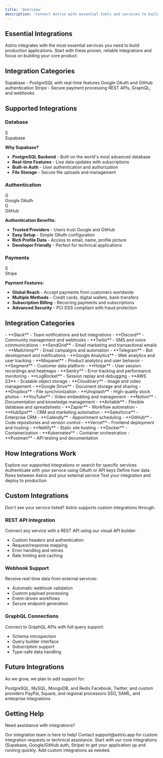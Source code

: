 ```yaml
---
title: 'Overview'
description: 'Connect Astrio with essential tools and services to build powerful applications'
---
```


## Essential Integrations

Astrio integrates with the most essential services you need to build production applications. Start with these proven, reliable integrations and focus on building your core product.

## Integration Categories

<CardGroup cols={2}>
  <Card
    title="Database"
    icon="database"
    href="/integrations/databases"
  >
    Supabase - PostgreSQL with real-time features
  </Card>
  <Card
    title="Authentication"
    icon="shield-check"
    href="/integrations/authentication"
  >
    Google OAuth and GitHub authentication
  </Card>
  <Card
    title="Payments"
    icon="credit-card"
    href="/integrations/payments"
  >
    Stripe - Secure payment processing
  </Card>
  <Card
    title="Third-Party APIs"
    icon="plug"
    href="/integrations/third-parties"
  >
    REST APIs, GraphQL, and webhooks
  </Card>
</CardGroup>

## Supported Integrations

### Database

<div className="grid grid-cols-1 md:grid-cols-2 lg:grid-cols-3 gap-4 my-6">
  <div className="flex items-center space-x-3 p-3 border rounded-lg">
    <div className="w-8 h-8 bg-green-100 rounded flex items-center justify-center">
      <span className="text-green-600 font-bold">S</span>
    </div>
    <span className="font-medium">Supabase</span>
  </div>
</div>

**Why Supabase?**
- **PostgreSQL Backend** - Built on the world's most advanced database
- **Real-time Features** - Live data updates with subscriptions
- **Built-in Auth** - User authentication and authorization
- **File Storage** - Secure file uploads and management

### Authentication

<div className="grid grid-cols-1 md:grid-cols-2 lg:grid-cols-3 gap-4 my-6">
  <div className="flex items-center space-x-3 p-3 border rounded-lg">
    <div className="w-8 h-8 bg-blue-100 rounded flex items-center justify-center">
      <span className="text-blue-600 font-bold">G</span>
    </div>
    <span className="font-medium">Google OAuth</span>
  </div>
  <div className="flex items-center space-x-3 p-3 border rounded-lg">
    <div className="w-8 h-8 bg-gray-900 rounded flex items-center justify-center">
      <span className="text-white font-bold">G</span>
    </div>
    <span className="font-medium">GitHub</span>
  </div>
</div>

**Authentication Benefits:**
- **Trusted Providers** - Users trust Google and GitHub
- **Easy Setup** - Simple OAuth configuration
- **Rich Profile Data** - Access to email, name, profile picture
- **Developer Friendly** - Perfect for technical applications

### Payments

<div className="grid grid-cols-1 md:grid-cols-2 lg:grid-cols-3 gap-4 my-6">
  <div className="flex items-center space-x-3 p-3 border rounded-lg">
    <div className="w-8 h-8 bg-purple-100 rounded flex items-center justify-center">
      <span className="text-purple-600 font-bold">S</span>
    </div>
    <span className="font-medium">Stripe</span>
  </div>
</div>

**Payment Features:**
- **Global Reach** - Accept payments from customers worldwide
- **Multiple Methods** - Credit cards, digital wallets, bank transfers
- **Subscription Billing** - Recurring payments and subscriptions
- **Advanced Security** - PCI DSS compliant with fraud protection

## Integration Categories

<AccordionGroup>
  <Accordion title="Communication & Messaging">
    - **Slack** - Team notifications and bot integrations
    - **Discord** - Community management and webhooks
    - **Twilio** - SMS and voice communications
    - **SendGrid** - Email marketing and transactional emails
    - **Mailchimp** - Email campaigns and automation
    - **Telegram** - Bot development and notifications
  </Accordion>

  <Accordion title="Analytics & Monitoring">
    - **Google Analytics** - Web analytics and user tracking
    - **Mixpanel** - Product analytics and user behavior
    - **Segment** - Customer data platform
    - **Hotjar** - User session recordings and heatmaps
    - **Sentry** - Error tracking and performance monitoring
    - **LogRocket** - Session replay and debugging
  </Accordion>

  <Accordion title="File Storage & Media">
    - **AWS S3** - Scalable object storage
    - **Cloudinary** - Image and video management
    - **Google Drive** - Document storage and sharing
    - **Dropbox** - File synchronization
    - **Unsplash** - High-quality stock photos
    - **YouTube** - Video embedding and management
  </Accordion>

  <Accordion title="Business Tools">
    - **Notion** - Documentation and knowledge management
    - **Airtable** - Flexible database and spreadsheets
    - **Zapier** - Workflow automation
    - **HubSpot** - CRM and marketing automation
    - **Salesforce** - Enterprise CRM
    - **Calendly** - Appointment scheduling
  </Accordion>

  <Accordion title="Development Tools">
    - **GitHub** - Code repositories and version control
    - **Vercel** - Frontend deployment and hosting
    - **Netlify** - Static site hosting
    - **Docker** - Containerization
    - **Kubernetes** - Container orchestration
    - **Postman** - API testing and documentation
  </Accordion>
</AccordionGroup>

## How Integrations Work

<Steps>
  <Step title="Browse Integrations">
    Explore our supported integrations or search for specific services
  </Step>
  <Step title="Configure Connection">
    Authenticate with your service using OAuth or API keys
  </Step>
  <Step title="Map Data">
    Define how data flows between Astrio and your external service
  </Step>
  <Step title="Test & Deploy">
    Test your integration and deploy to production
  </Step>
</Steps>

## Custom Integrations

Don't see your service listed? Astrio supports custom integrations through:

### REST API Integration
Connect any service with a REST API using our visual API builder:
- Custom headers and authentication
- Request/response mapping
- Error handling and retries
- Rate limiting and caching

### Webhook Support
Receive real-time data from external services:
- Automatic webhook validation
- Custom payload processing
- Event-driven workflows
- Secure endpoint generation

### GraphQL Connections
Connect to GraphQL APIs with full query support:
- Schema introspection
- Query builder interface
- Subscription support
- Type-safe data handling

## Future Integrations

As we grow, we plan to add support for:

<CardGroup cols={2}>
  <Card
    title="More Databases"
    icon="database"
  >
    PostgreSQL, MySQL, MongoDB, and Redis
  </Card>
  <Card
    title="Additional Auth"
    icon="shield"
  >
    Facebook, Twitter, and custom providers
  </Card>
  <Card
    title="Payment Methods"
    icon="credit-card"
  >
    PayPal, Square, and regional processors
  </Card>
  <Card
    title="Enterprise Tools"
    icon="building"
  >
    SSO, SAML, and enterprise integrations
  </Card>
</CardGroup>

## Getting Help

Need assistance with integrations?

<Note>
Our integration team is here to help! Contact support@astrio.app for custom integration requests or technical assistance.
</Note>

<Tip>
Start with our core integrations (Supabase, Google/GitHub auth, Stripe) to get your application up and running quickly. Add custom integrations as needed.
</Tip> 